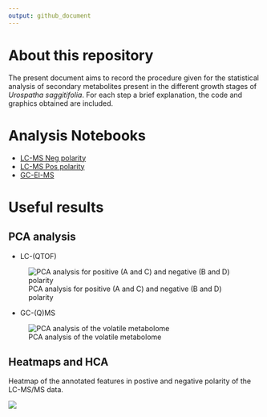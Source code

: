 ```yaml
---
output: github_document
---
```


# About this repository

The present document aims to record the procedure given for the statistical analysis of secondary metabolites present in the different growth stages of *Urospatha saggitifolia*. For each step a brief explanation, the code and graphics obtained are included.

# Analysis Notebooks

-   [LC-MS Neg polarity](https://github.com/IKIAM-NPL/U_sagittifolia_tubers/blob/main/Noteboks/Neg_U_saggitifolia.md)
-   [LC-MS Pos polarity](https://github.com/IKIAM-NPL/U_sagittifolia_tubers/blob/main/Noteboks/Pos_U_saggitifolia.md)
-   [GC-EI-MS](https://github.com/IKIAM-NPL/U_sagittifolia_tubers/blob/main/Noteboks/EI_U_saggitifolia.md)

# Useful results

## PCA analysis

-   LC-(QTOF)

![PCA analysis for positive (A and C) and negative (B and D) polarity](Plots/jpeg/Figure_1.jpeg)

-   GC-(Q)MS

![PCA analysis of the volatile metabolome](Plots/jpeg/Figure_2.jpeg)

## Heatmaps and HCA

Heatmap of the annotated features in postive and negative polarity of the LC-MS/MS data.

![](Plots/jpeg/heatmaps_AI.jpg)
